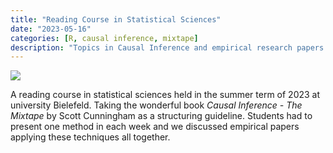 ```yaml
---
title: "Reading Course in Statistical Sciences"
date: "2023-05-16"
categories: [R, causal inference, mixtape]
description: "Topics in Causal Inference and empirical research papers."
---
```


![](syncontrol.png){fig-alt="A boot withå a strap leans against a pile of ribbon-rolls"}

A reading course in statistical sciences held in the summer term of 2023 at university Bielefeld. Taking the wonderful book *Causal Inference - The Mixtape* by Scott Cunningham as a structuring guideline. Students had to present one method in each week and we discussed empirical papers applying these techniques all together.
